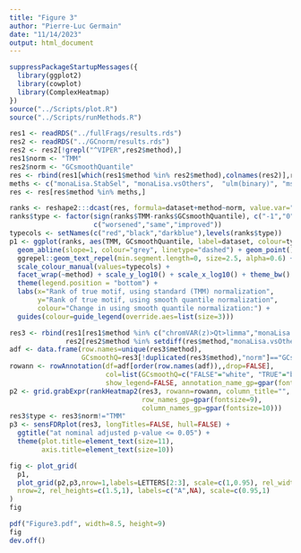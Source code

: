 ```yaml
---
title: "Figure 3"
author: "Pierre-Luc Germain"
date: "11/14/2023"
output: html_document
---
```


```r
suppressPackageStartupMessages({
  library(ggplot2)
  library(cowplot)
  library(ComplexHeatmap)
})
source("../Scripts/plot.R")
source("../Scripts/runMethods.R")
```

```r
res1 <- readRDS("../fullFrags/results.rds")
res2 <- readRDS("../GCnorm/results.rds")
res2 <- res2[!grepl("^VIPER",res2$method),]
res1$norm <- "TMM"
res2$norm <- "GCsmoothQuantile"
res <- rbind(res1[which(res1$method %in% res2$method),colnames(res2)],res2)
meths <- c("monaLisa.StabSel", "monaLisa.vsOthers",  "ulm(binary)", "msVIPER(scores)", "decoupleR(consensus)","decoupleR(mlm)>limma")
res <- res[res$method %in% meths,]
```


```r
ranks <- reshape2:::dcast(res, formula=dataset+method~norm, value.var="rank")
ranks$type <- factor(sign(ranks$TMM-ranks$GCsmoothQuantile), c("-1","0","1"),
                     c("worsened","same","improved"))
typecols <- setNames(c("red","black","darkblue"),levels(ranks$type))
p1 <- ggplot(ranks, aes(TMM, GCsmoothQuantile, label=dataset, colour=type)) +
  geom_abline(slope=1, colour="grey", linetype="dashed") + geom_point() + 
  ggrepel::geom_text_repel(min.segment.length=0, size=2.5, alpha=0.6) + 
  scale_colour_manual(values=typecols) +
  facet_wrap(~method) + scale_y_log10() + scale_x_log10() + theme_bw() +
  theme(legend.position = "bottom") + 
  labs(x="Rank of true motif, using standard (TMM) normalization",
       y="Rank of true motif, using smooth quantile normalization",
       colour="Change in using smooth quantile normalization:") +
  guides(colour=guide_legend(override.aes=list(size=3)))
```

```r
res3 <- rbind(res1[res1$method %in% c("chromVAR(z)>Qt>limma","monaLisa.vsOthers"),colnames(res2)],
              res2[res2$method %in% setdiff(res$method,"monaLisa.vsOthers"),])
adf <- data.frame(row.names=unique(res3$method),
                  GCsmoothQ=res3[!duplicated(res3$method),"norm"]=="GCsmoothQuantile")
rowann <- rowAnnotation(df=adf[order(row.names(adf)),,drop=FALSE],
                        col=list(GCsmoothQ=c("FALSE"="white", "TRUE"="brown4")),
                        show_legend=FALSE, annotation_name_gp=gpar(fontsize=10))
p2 <- grid.grabExpr(rankHeatmap2(res3, rowann=rowann, column_title="",
                                 row_names_gp=gpar(fontsize=9),
                                 column_names_gp=gpar(fontsize=10)))
res3$type <- res3$norm!="TMM"
p3 <- sensFDRplot(res3, longTitles=FALSE, hull=FALSE) +
  ggtitle("at nominal adjusted p-value <= 0.05") +
  theme(plot.title=element_text(size=11), 
        axis.title=element_text(size=10))
```

```r
fig <- plot_grid(
  p1,
  plot_grid(p2,p3,nrow=1,labels=LETTERS[2:3], scale=c(1,0.95), rel_widths=c(4,3)),
  nrow=2, rel_heights=c(1.5,1), labels=c("A",NA), scale=c(0.95,1)
)
fig
```


```r
pdf("Figure3.pdf", width=8.5, height=9)
fig
dev.off()
```